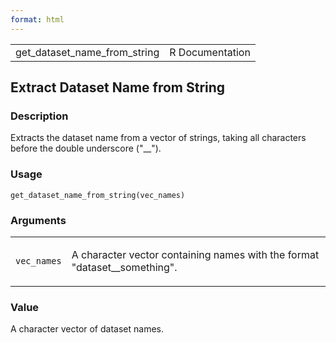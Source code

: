 ```yaml
---
format: html
---
```


<html><head><title>R: Extract Dataset Name from String</title>
<meta http-equiv="Content-Type" content="text/html; charset=utf-8" />
<meta name="viewport" content="width=device-width, initial-scale=1.0, user-scalable=yes" />
<link rel="stylesheet" href="https://cdn.jsdelivr.net/npm/katex@0.15.3/dist/katex.min.css">
<script type="text/javascript">
const macros = { "\\R": "\\textsf{R}", "\\code": "\\texttt"};
function processMathHTML() {
    var l = document.getElementsByClassName('reqn');
    for (let e of l) { katex.render(e.textContent, e, { throwOnError: false, macros }); }
    return;
}</script>
<script defer src="https://cdn.jsdelivr.net/npm/katex@0.15.3/dist/katex.min.js"
    onload="processMathHTML();"></script>
<link rel="stylesheet" type="text/css" href="R.css" />
</head><body><div class="container"><main>

<table style="width: 100%;"><tr><td>get_dataset_name_from_string</td><td style="text-align: right;">R Documentation</td></tr></table>

<h2>Extract Dataset Name from String</h2>

<h3>Description</h3>

<p>Extracts the dataset name from a vector of strings, taking all characters
before the double underscore (&quot;__&quot;).
</p>


<h3>Usage</h3>

<pre><code class='language-R'>get_dataset_name_from_string(vec_names)
</code></pre>


<h3>Arguments</h3>

<table>
<tr><td><code id="vec_names">vec_names</code></td>
<td>
<p>A character vector containing names with the format &quot;dataset__something&quot;.</p>
</td></tr>
</table>


<h3>Value</h3>

<p>A character vector of dataset names.
</p>

</main>

</div>
</body></html>

